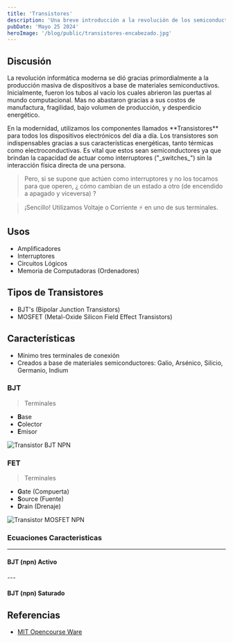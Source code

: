 ```yaml
---
title: 'Transistores'
description: 'Una breve introducción a la revolución de los semiconductores'
pubDate: 'Mayo 25 2024'
heroImage: '/blog/public/transistores-encabezado.jpg'
---
```




## Discusión

<p> La revolución informática moderna 
se dió gracias primordialmente a la producción masiva de dispositivos a base de materiales semiconductivos.
Inicialmente, fueron los tubos al vacío los cuales abrieron las puertas al mundo computacional.
Mas no abastaron gracias a sus costos de manufactura, fragilidad, bajo volumen de producción, 
y desperdicio energético.</p>

<p>
En la modernidad, utilizamos los componentes llamados **Transistores** para
todos los dispositivos electrónicos del día a día. Los transistores son indispensables
gracias a sus características energéticas, tanto térmicas como electroconductivas.
Es vital que estos sean semiconductores ya que brindan la capacidad de actuar como
interruptores ("_switches_") sin la interacción física directa de una persona.
</p>

> Pero, si se supone que actúen como interruptores y no los tocamos para que operen,
> ¿ cómo cambian de un estado a otro (de encendido a apagado y viceversa) ?

> ¡Sencillo! Utilizamos Voltaje o Corriente ⚡️ en uno de sus terminales.

## Usos
- Amplificadores
- Interruptores
- Circuitos Lógicos
- Memoria de Computadoras (Ordenadores)

## Tipos de Transistores
- BJT's (Bipolar Junction Transistors)
- MOSFET (Metal-Oxide Silicon Field Effect Transistors)

## Características
- Mínimo tres terminales de conexión
- Creados a base de materiales semiconductores: Galio, Arsénico, Silicio, Germanio, Indium

### BJT
> Terminales
 - **B**ase
 - **C**olector
 - **E**misor

 ![Transistor BJT NPN](/public/bjt-npn.jpg)

### FET
> Terminales
- **G**ate (Compuerta)
- **S**ource (Fuente)
- **D**rain (Drenaje)

![Transistor MOSFET NPN](/public/npn-mosfet.jpg)

### Ecuaciones Caracteristicas
---
#### BJT (npn) Activo
<Latex formula='\beta = i_c / i_b'/>
<Latex formula='i_b = (I_s / \beta )e^{v_{be} / v_t}'/>
<Latex formula='i_c = I_s e^{v_{be} / v_t}'/>
---

#### BJT (npn) Saturado
<Latex formula=' I_e = I_c + I_b'/> 
<Latex formula=' I_e = (\beta + 1) I_b'/> 
<Latex formula=' I_c = \beta I_b'/>
<Latex formula=' I_c = (\beta) / (\beta + 1) I_e'/> 
<Latex formula=' I_c(sat) = (V_{cc} - V_{ce}(sat)) / R_c'/>
<Latex formula=' \alpha = \beta / (\beta + 1)'/>

## Referencias
- [MIT Opencourse Ware](https://ocw.mit.edu/courses/6-071j-introduction-to-electronics-signals-and-measurement-spring-2006/b30aa58fb0c9915da21e5a5855384818_19_bjt_1.pdf)